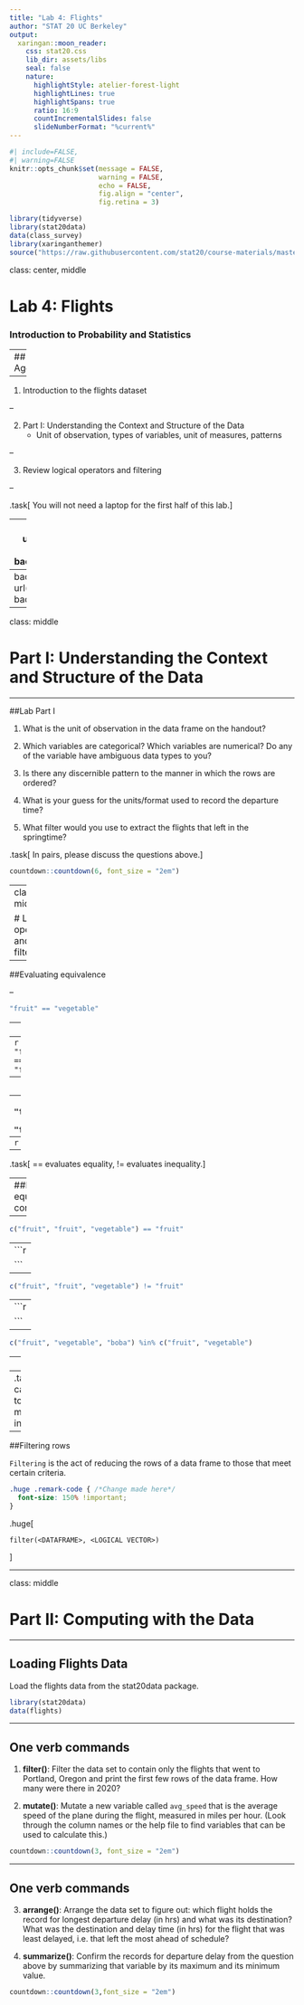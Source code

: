 ```yaml
---
title: "Lab 4: Flights"
author: "STAT 20 UC Berkeley"
output:
  xaringan::moon_reader:
    css: stat20.css
    lib_dir: assets/libs
    seal: false
    nature:
      highlightStyle: atelier-forest-light
      highlightLines: true
      highlightSpans: true
      ratio: 16:9
      countIncrementalSlides: false
      slideNumberFormat: "%current%"
---
```


```r
#| include=FALSE,
#| warning=FALSE
knitr::opts_chunk$set(message = FALSE,
                      warning = FALSE,
                      echo = FALSE,
                      fig.align = "center",
                      fig.retina = 3)

library(tidyverse)
library(stat20data)
data(class_survey)
library(xaringanthemer)
source("https://raw.githubusercontent.com/stat20/course-materials/master/assets/stat20-style.r")
```

class: center, middle

# Lab 4: Flights
### Introduction to Probability and Statistics

---
## Agenda

--

1. Introduction to the flights dataset
  
--

2. Part I: Understanding the Context and Structure of the Data
    - Unit of observation, types of variables, unit of measures, patterns
    
--

3. Review logical operators and filtering

--

.task[
You will not need a laptop for the first half of this lab.
]

---
background-image: url(assets/images/sf-chronicle.png)
background-size: contain

---
background-image: url(assets/images/bts.png)
background-size: contain

---
class: middle

# Part I: Understanding the Context and Structure of the Data

---

##Lab Part I

1. What is the unit of observation in the data frame on the handout?

2. Which variables are categorical? Which variables are numerical? Do any of the variable have ambiguous data types to you?

3. Is there any discernible pattern to the manner in which the rows are ordered?

4. What is your guess for the units/format used to record the departure time?

5. What filter would you use to extract the flights that left in the springtime?


.task[
In pairs, please discuss the questions above.
]

```r
countdown::countdown(6, font_size = "2em")
```


---
class: middle

# Logic operators and filtering

---

##Evaluating equivalence

--

```r
"fruit" == "vegetable"
```
--
```r
```
--
```r
"fruit" == "fruit"
```
--
```r
```
--
```r
"fruit" != "fruit"
```
--
```r
```

--

.task[
== evaluates equality, != evaluates inequality.
]

---
##Evaluating equivalence, cont.

--

```r
c("fruit", "fruit", "vegetable") == "fruit"
```
--
```r
```
--

```r
c("fruit", "fruit", "vegetable") != "fruit"
```
--
```r
```
--

```r
c("fruit", "vegetable", "boba") %in% c("fruit", "vegetable")
```
--
```r
```

--
.task[
%in% can be used to evaluate membership in a set.
]

---

##Filtering rows

`Filtering` is the act of reducing the rows of a data frame to those that meet certain criteria.

```css
.huge .remark-code { /*Change made here*/
  font-size: 150% !important;
}
```

.huge[
```
filter(<DATAFRAME>, <LOGICAL VECTOR>)
```
]


---


class: middle

# Part II: Computing with the Data

---

## Loading Flights Data

Load the flights data from the stat20data package.

```r
library(stat20data)
data(flights)
```

---

## One verb commands


1. **filter()**: Filter the data set to contain only the flights that went to Portland, Oregon and print the first few rows of the data frame. How many were there in 2020?

2. **mutate()**: Mutate a new variable called `avg_speed` that is the average speed of the plane during the flight, measured in miles per hour. (Look through the column names or the help file to find variables that can be used to calculate this.)



```r
countdown::countdown(3, font_size = "2em")
```

---

## One verb commands

3. **arrange()**: Arrange the data set to figure out: which flight holds the record for longest departure delay (in hrs) and what was its destination? What was the destination and delay time (in hrs) for the flight that was least delayed, i.e. that left the most ahead of schedule?

4. **summarize()**: Confirm the records for departure delay from the question above by summarizing that variable by its maximum and its minimum value.


```r
countdown::countdown(3,font_size = "2em")
```

